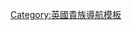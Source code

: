 {{Navbox
| name  = 沃爾斯利子爵
| title = {{link-en|沃爾斯利子爵|Viscount Wolseley}}
| state = {{{state|autocollapse}}}
| bodyclass = hlist
| list1 =
* [[第一代沃爾斯利子爵加尼特·沃爾斯利|第一代子爵加尼特·沃爾斯利]]（1885年－1913年）
* {{link-en|第二代沃爾斯利女子爵法蘭西斯·沃爾斯利|Frances Garnet Wolseley, 2nd Viscountess Wolseley|第二代女子爵法蘭西斯·沃爾斯利}}（1913年－1936年）
}}<noinclude>
{{collapsible option}}
[[Category:英國貴族導航模板]]
</noinclude>